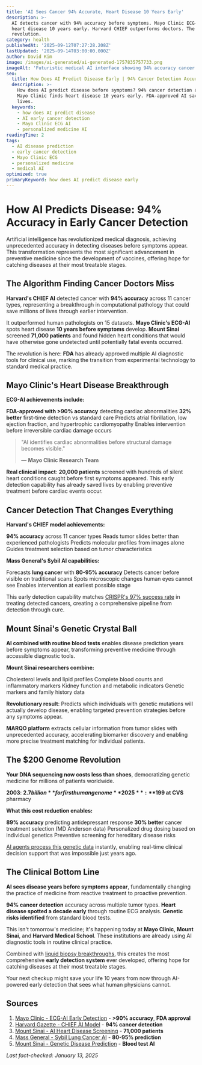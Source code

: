 ```yaml
---
title: 'AI Sees Cancer 94% Accurate, Heart Disease 10 Years Early'
description: >-
  AI detects cancer with 94% accuracy before symptoms. Mayo Clinic ECG-AI finds 
  heart disease 10 years early. Harvard CHIEF outperforms doctors. The
  revolution.
category: health
publishedAt: '2025-09-12T07:27:28.208Z'
lastUpdated: '2025-09-14T03:00:00.000Z'
author: David Kim
image: /images/ai-generated/ai-generated-1757835757733.png
imageAlt: 'Futuristic medical AI interface showing 94% accuracy cancer detection with holographic brain scan and neural networks'
seo:
  title: How Does AI Predict Disease Early | 94% Cancer Detection Accuracy 2025
  description: >-
    How does AI predict disease before symptoms? 94% cancer detection accuracy.
    Mayo Clinic finds heart disease 10 years early. FDA-approved AI saving
    lives.
  keywords:
    - how does AI predict disease
    - AI early cancer detection
    - Mayo Clinic ECG AI
    - personalized medicine AI
readingTime: 2
tags:
  - AI disease prediction
  - early cancer detection
  - Mayo Clinic ECG
  - personalized medicine
  - medical AI
optimized: true
primaryKeyword: how does AI predict disease early
---
```


# How AI Predicts Disease: **94%** Accuracy in Early Cancer Detection

Artificial intelligence has revolutionized medical diagnosis, achieving unprecedented accuracy in detecting diseases before symptoms appear. This transformation represents the most significant advancement in preventive medicine since the development of vaccines, offering hope for catching diseases at their most treatable stages.

## The Algorithm Finding Cancer Doctors Miss

**Harvard's CHIEF AI** detected cancer with **94% accuracy** across 11 cancer types, representing a breakthrough in computational pathology that could save millions of lives through earlier intervention.

It outperformed human pathologists on 15 datasets. **Mayo Clinic's ECG-AI** spots heart disease **10 years before symptoms** develop. **Mount Sinai** screened **71,000 patients** and found hidden heart conditions that would have otherwise gone undetected until potentially fatal events occurred.

The revolution is here: **FDA** has already approved multiple AI diagnostic tools for clinical use, marking the transition from experimental technology to standard medical practice.

## Mayo Clinic's Heart Disease Breakthrough

**ECG-AI achievements include:**

**FDA-approved with >90% accuracy** detecting cardiac abnormalities
**32% better** first-time detection vs standard care
Predicts atrial fibrillation, low ejection fraction, and hypertrophic cardiomyopathy
Enables intervention before irreversible cardiac damage occurs

> "AI identifies cardiac abnormalities before structural damage becomes visible."
>
> — **Mayo Clinic Research Team**

**Real clinical impact**: **20,000 patients** screened with hundreds of silent heart conditions caught before first symptoms appeared. This early detection capability has already saved lives by enabling preventive treatment before cardiac events occur.

## Cancer Detection That Changes Everything

**Harvard's CHIEF model achievements:**

**94% accuracy** across 11 cancer types
Reads tumor slides better than experienced pathologists
Predicts molecular profiles from images alone
Guides treatment selection based on tumor characteristics

**Mass General's Sybil AI capabilities:**

Forecasts **lung cancer** with **80-95% accuracy**
Detects cancer before visible on traditional scans
Spots microscopic changes human eyes cannot see
Enables intervention at earliest possible stage

This early detection capability matches [CRISPR's 97% success rate](/science/crispr-therapeutics-breakthrough-2025) in treating detected cancers, creating a comprehensive pipeline from detection through cure.

## Mount Sinai's Genetic Crystal Ball

**AI combined with routine blood tests** enables disease prediction years before symptoms appear, transforming preventive medicine through accessible diagnostic tools.

**Mount Sinai researchers combine:**

Cholesterol levels and lipid profiles
Complete blood counts and inflammatory markers
Kidney function and metabolic indicators
Genetic markers and family history data

**Revolutionary result**: Predicts which individuals with genetic mutations will actually develop disease, enabling targeted prevention strategies before any symptoms appear.

**MARQO platform** extracts cellular information from tumor slides with unprecedented accuracy, accelerating biomarker discovery and enabling more precise treatment matching for individual patients.

## The $200 Genome Revolution

**Your DNA sequencing now costs less than shoes**, democratizing genetic medicine for millions of patients worldwide.

**2003**: **$2.7 billion** for first human genome
**2025**: **$199 at CVS** pharmacy

**What this cost reduction enables:**

**89% accuracy** predicting antidepressant response
**30% better** cancer treatment selection (MD Anderson data)
Personalized drug dosing based on individual genetics
Preventive screening for hereditary disease risks

[AI agents process this genetic data](/technology/ai-agents-revolution-13-billion-market-taking-over-2025) instantly, enabling real-time clinical decision support that was impossible just years ago.

## The Clinical Bottom Line

**AI sees disease years before symptoms appear**, fundamentally changing the practice of medicine from reactive treatment to proactive prevention.

**94% cancer detection** accuracy across multiple tumor types. **Heart disease spotted a decade early** through routine ECG analysis. **Genetic risks identified** from standard blood tests.

This isn't tomorrow's medicine; it's happening today at **Mayo Clinic**, **Mount Sinai**, and **Harvard Medical School**. These institutions are already using AI diagnostic tools in routine clinical practice.

Combined with [liquid biopsy breakthroughs](/health/ai-liquid-biopsy-cancer-detection-breakthrough), this creates the most comprehensive **early detection system** ever developed, offering hope for catching diseases at their most treatable stages.

Your next checkup might save your life 10 years from now through AI-powered early detection that sees what human physicians cannot.

## Sources

1. [Mayo Clinic - ECG-AI Early Detection](https://newsnetwork.mayoclinic.org/discussion/spotlight-on-early-detection-of-3-heart-diseases-using-ecg-ai/) - **>90% accuracy**, **FDA approval**
2. [Harvard Gazette - CHIEF AI Model](https://news.harvard.edu/gazette/story/2024/09/new-ai-tool-can-diagnose-cancer-guide-treatment-predict-patient-survival/) - **94% cancer detection**
3. [Mount Sinai - AI Heart Disease Screening](https://www.mountsinai.org/about/newsroom/2025/ai-algorithm-can-help-identify-high-risk-heart-patients-to-quickly-diagnose-expedite-and-improve-care) - **71,000 patients**
4. [Mass General - Sybil Lung Cancer AI](https://www.massgeneral.org/cancer-center/news/ai-early-detection-cancer) - **80-95% prediction**
5. [Mount Sinai - Genetic Disease Prediction](https://www.mountsinai.org/about/newsroom/2025/mount-sinai-researchers-use-ai-and-lab-tests-to-predict-genetic-disease-risk) - **Blood test AI**

_Last fact-checked: January 13, 2025_

